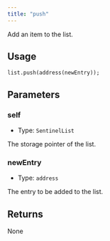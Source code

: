```yaml
---
title: "push"
---
```


Add an item to the list.

## Usage

```solidity
list.push(address(newEntry));
```

## Parameters

### self

- Type: `SentinelList`

The storage pointer of the list.

### newEntry

- Type: `address`

The entry to be added to the list.

## Returns

None
